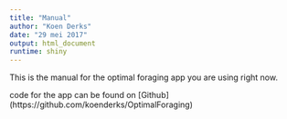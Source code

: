 ```yaml
---
title: "Manual"
author: "Koen Derks"
date: "29 mei 2017"
output: html_document
runtime: shiny
---
```


This is the manual for the optimal foraging app you are using right now. 

code for the app can be found on [Github] (https://github.com/koenderks/OptimalForaging)

